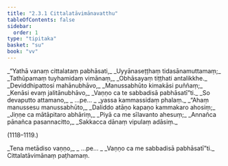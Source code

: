 ```yaml
---
title: "2.3.1 Cittalatāvimānavatthu"
tableOfContents: false
sidebar:
  order: 1
type: "tipitaka"
basket: "su"
book: "vv"
---
```



<DynamicBreadcrumb />

<Division number="1114" book="vv" bookNo="19" page="103">

<Paragraph number="963" type="verses" book="vv">
_“Yathā vanaṃ cittalataṃ pabhāsati,_  
_Uyyānaseṭṭhaṃ tidasānamuttamaṃ;_  
_Tathūpamaṃ tuyhamidaṃ vimānaṃ,_  
_Obhāsayaṃ tiṭṭhati antalikkhe._  

</Paragraph>

</Division>
<Division number="1115" book="vv" bookNo="19" page="103">

<Paragraph number="964" type="verses" book="vv">
_Deviddhipattosi mahānubhāvo,_  
_Manussabhūto kimakāsi puññaṃ;_  
_Kenāsi evaṃ jalitānubhāvo,_  
_Vaṇṇo ca te sabbadisā pabhāsatī”ti._  

</Paragraph>

</Division>
<Division number="1116" book="vv" bookNo="19" page="103">

<Paragraph number="965" type="verses" book="vv">
_So devaputto attamano,_  
_ …pe… _  
_yassa kammassidaṃ phalaṃ._  

</Paragraph>

</Division>
<Division number="1117" book="vv" bookNo="19" page="103">

<Paragraph number="966" type="verses" book="vv">
_“Ahaṃ manussesu manussabhūto,_  
_Daliddo atāṇo kapaṇo kammakaro ahosiṃ;_  
_Jiṇṇe ca mātāpitaro abhāriṃ,_  
_Piyā ca me sīlavanto ahesuṃ;_  
_Annañca pānañca pasannacitto,_  
_Sakkacca dānaṃ vipulaṃ adāsiṃ._  


(1118–1119.)
</Paragraph>

<Paragraph number="967" type="verses" book="vv">
_Tena metādiso vaṇṇo,_  
_ …pe… _  
_Vaṇṇo ca me sabbadisā pabhāsatī”ti._  


</Paragraph>
</Division>

<Paragraph number="968" type="center" book="vv">
Cittalatāvimānaṃ paṭhamaṃ.
</Paragraph>